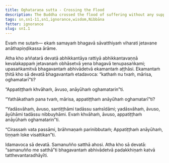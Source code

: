 ```yaml
---
title: Oghataraṇa sutta - Crossing the Flood
description: The Buddha crossed the flood of suffering without any support and without struggling.
tags: sn,sn1-11,sn1,ignorance,wisdom,Nibbāna
fetter: ignorance
slug: sn1.1
---
```


Evaṁ me sutaṁ— ekaṁ samayaṁ bhagavā sāvatthiyaṁ viharati jetavane anāthapiṇḍikassa ārāme.

Atha kho aññatarā devatā abhikkantāya rattiyā abhikkantavaṇṇā kevalakappaṁ jetavanaṁ obhāsetvā yena bhagavā tenupasaṅkami; upasaṅkamitvā bhagavantaṁ abhivādetvā ekamantaṁ aṭṭhāsi. Ekamantaṁ ṭhitā kho sā devatā bhagavantaṁ etadavoca: “kathaṁ nu tvaṁ, mārisa, oghamatarī”ti?

“Appatiṭṭhaṁ khvāhaṁ, āvuso, anāyūhaṁ oghamatarin”ti.

“Yathākathaṁ pana tvaṁ, mārisa, appatiṭṭhaṁ anāyūhaṁ oghamatarī”ti?

“Yadāsvāhaṁ, āvuso, santiṭṭhāmi tadāssu saṁsīdāmi; yadāsvāhaṁ, āvuso, āyūhāmi tadāssu nibbuyhāmi. Evaṁ khvāhaṁ, āvuso, appatiṭṭhaṁ anāyūhaṁ oghamatarin”ti.

“Cirassaṁ vata passāmi,
brāhmaṇaṁ parinibbutaṁ;
Appatiṭṭhaṁ anāyūhaṁ,
tiṇṇaṁ loke visattikan”ti.

Idamavoca sā devatā. Samanuñño satthā ahosi. Atha kho sā devatā: “samanuñño me satthā”ti bhagavantaṁ abhivādetvā padakkhiṇaṁ katvā tatthevantaradhāyīti.